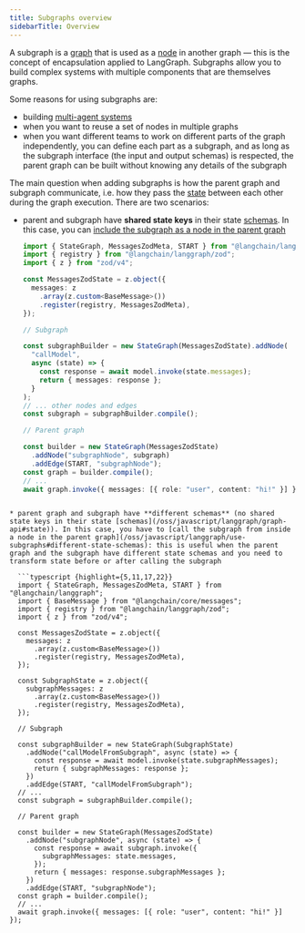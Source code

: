 ```yaml
---
title: Subgraphs overview
sidebarTitle: Overview
---
```



<AlphaCallout />

A subgraph is a [graph](/oss/javascript/langgraph/graph-api#graphs) that is used as a [node](/oss/javascript/langgraph/graph-api#nodes) in another graph — this is the concept of encapsulation applied to LangGraph. Subgraphs allow you to build complex systems with multiple components that are themselves graphs.



Some reasons for using subgraphs are:

* building [multi-agent systems](/oss/javascript/langgraph/multi-agent)
* when you want to reuse a set of nodes in multiple graphs
* when you want different teams to work on different parts of the graph independently, you can define each part as a subgraph, and as long as the subgraph interface (the input and output schemas) is respected, the parent graph can be built without knowing any details of the subgraph

The main question when adding subgraphs is how the parent graph and subgraph communicate, i.e. how they pass the [state](/oss/javascript/langgraph/graph-api#state) between each other during the graph execution. There are two scenarios:

* parent and subgraph have **shared state keys** in their state [schemas](/oss/javascript/langgraph/graph-api#state). In this case, you can [include the subgraph as a node in the parent graph](/oss/javascript/langgraph/use-subgraphs#shared-state-schemas)

  ```typescript {highlight={13,18}}
  import { StateGraph, MessagesZodMeta, START } from "@langchain/langgraph";
  import { registry } from "@langchain/langgraph/zod";
  import { z } from "zod/v4";

  const MessagesZodState = z.object({
    messages: z
      .array(z.custom<BaseMessage>())
      .register(registry, MessagesZodMeta),
  });
  
  // Subgraph
  
  const subgraphBuilder = new StateGraph(MessagesZodState).addNode(
    "callModel",
    async (state) => {
      const response = await model.invoke(state.messages);
      return { messages: response };
    }
  );
  // ... other nodes and edges
  const subgraph = subgraphBuilder.compile();
  
  // Parent graph
  
  const builder = new StateGraph(MessagesZodState)
    .addNode("subgraphNode", subgraph)
    .addEdge(START, "subgraphNode");
  const graph = builder.compile();
  // ...
  await graph.invoke({ messages: [{ role: "user", content: "hi!" }] });
```

* parent graph and subgraph have **different schemas** (no shared state keys in their state [schemas](/oss/javascript/langgraph/graph-api#state)). In this case, you have to [call the subgraph from inside a node in the parent graph](/oss/javascript/langgraph/use-subgraphs#different-state-schemas): this is useful when the parent graph and the subgraph have different state schemas and you need to transform state before or after calling the subgraph

  ```typescript {highlight={5,11,17,22}}
  import { StateGraph, MessagesZodMeta, START } from "@langchain/langgraph";
  import { BaseMessage } from "@langchain/core/messages";
  import { registry } from "@langchain/langgraph/zod";
  import { z } from "zod/v4";
  
  const MessagesZodState = z.object({
    messages: z
      .array(z.custom<BaseMessage>())
      .register(registry, MessagesZodMeta),
  });
  
  const SubgraphState = z.object({
    subgraphMessages: z
      .array(z.custom<BaseMessage>())
      .register(registry, MessagesZodMeta),
  });
  
  // Subgraph
  
  const subgraphBuilder = new StateGraph(SubgraphState)
    .addNode("callModelFromSubgraph", async (state) => {
      const response = await model.invoke(state.subgraphMessages);
      return { subgraphMessages: response };
    })
    .addEdge(START, "callModelFromSubgraph");
  // ...
  const subgraph = subgraphBuilder.compile();
  
  // Parent graph
  
  const builder = new StateGraph(MessagesZodState)
    .addNode("subgraphNode", async (state) => {
      const response = await subgraph.invoke({
        subgraphMessages: state.messages,
      });
      return { messages: response.subgraphMessages };
    })
    .addEdge(START, "subgraphNode");
  const graph = builder.compile();
  // ...
  await graph.invoke({ messages: [{ role: "user", content: "hi!" }] });
```

